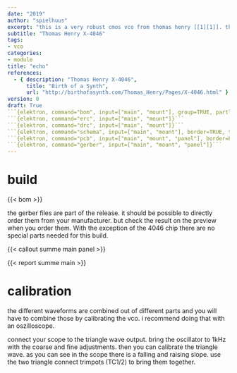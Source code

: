 ```yaml
---
date: "2019"
author: "spielhuus"
excerpt: "this is a very robust cmos vco from thomas henry [[1][1]]. the heart of this vco is the CD4046 phased locked loop chip. altough this module is build around the cmos 4046 phased locked loop chip, it is not comparable to other luneta vco's. the tracking is very stable and it has all the features you will expect from a standard vco. scott writes all the best about the sync function. i can not find it very special, but give it a try and decide yourself. the 4046 chip shall not be from texas instruments, because it is reported that this one is hard or impossible to tune. of course this is the easyiest to get these days. i used the phillips HEF4046. i like it to use a chip with the Phillips logo on it, i remember that logo from when i was a child. nevertheless, in my opinion it is worth the money and effort."
subtitle: "Thomas Henry X-4046"
tags:
- vco
categories:
- module
title: "echo"
references:
  - { description: "Thomas Henry X-4046",
      title: "Birth of a Synth",
      url: "http://birthofasynth.com/Thomas_Henry/Pages/X-4046.html" }
version: 0
draft: True
```{elektron, command="bom", input=["main", "mount"], group=TRUE, partlist="../../lib/partlist.yaml"}```
```{elektron, command="erc", input=["main", "mount"]}```
```{elektron, command="drc", input=["main", "mount"]}```
```{elektron, command="schema", input=["main", "mount"], border=TRUE, theme="Mono"}```
```{elektron, command="pcb", input=["main", "mount", "panel"], border=FALSE}```
```{elektron, command="gerber", input=["main", "mount", "panel"]}```
---
```


# build

{{< bom >}}

the gerber files are part of the release. it should be possible to directly order them from your manufacturer. but check the result on the preview when you order them. With the exception of the 4046 chip there are no special parts needed for this build.

{{< callout summe main panel >}}

{{< report summe main >}}

# calibration

the different waveforms are combined out of different parts and you will have to combine those by calibrating the vco. i recommend doing that with an oszilloscope.

connect your scope to the triangle wave output.
bring the oscillator to 1kHz with the coarse and fine adjustments.
then you can calibrate the triangle wave. as you can see in the scope there is a falling and raising slope. use the two triangle connect trimpots (TC1/2) to bring them together.

